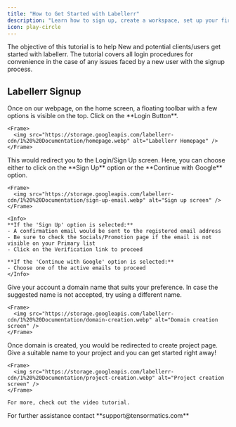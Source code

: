 ```yaml
---
title: "How to Get Started with Labellerr"
description: "Learn how to sign up, create a workspace, set up your first domain, and begin your first project in a few simple steps."
icon: play-circle
---
```


<Note>
The objective of this tutorial is to help New and potential clients/users get started with labellerr. The tutorial covers all login procedures for convenience in the case of any issues faced by a new user with the signup process.
</Note>

## Labellerr Signup

<Steps>
  <Step title="Accessing The Platform">
    Once on our webpage, on the home screen, a floating toolbar with a few options is visible on the top. Click on the **Login Button**.

    <Frame>
      <img src="https://storage.googleapis.com/labellerr-cdn/1%20%20Documentation/homepage.webp" alt="Labellerr Homepage" />
    </Frame>
  </Step>

  <Step title="Fill Up The Credentials">
    This would redirect you to the Login/Sign Up screen. Here, you can choose either to click on the **Sign Up** option or the **Continue with Google** option.

    <Frame>
      <img src="https://storage.googleapis.com/labellerr-cdn/1%20%20Documentation/sign-up-email.webp" alt="Sign up screen" />
    </Frame>

    <Info>
    **If the 'Sign Up' option is selected:**
    - A confirmation email would be sent to the registered email address
    - Be sure to check the Socials/Promotion page if the email is not visible on your Primary list
    - Click on the Verification link to proceed

    **If the 'Continue with Google' option is selected:**
    - Choose one of the active emails to proceed
    </Info>
  </Step>

  <Step title="Domain Creation">
    Give your account a domain name that suits your preference. In case the suggested name is not accepted, try using a different name.

    <Frame>
      <img src="https://storage.googleapis.com/labellerr-cdn/1%20%20Documentation/domain-creation.webp" alt="Domain creation screen" />
    </Frame>
  </Step>

  <Step title="Project Creation and Dashboard">
    Once domain is created, you would be redirected to create project page. Give a suitable name to your project and you can get started right away!

    <Frame>
      <img src="https://storage.googleapis.com/labellerr-cdn/1%20%20Documentation/project-creation.webp" alt="Project creation screen" />
    </Frame>

    For more, check out the video tutorial.
  </Step>
</Steps>

<Note>
For further assistance contact **support@tensormatics.com**
</Note>
